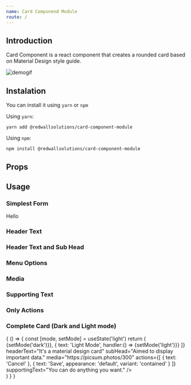 ```yaml
---
name: Card Componend Module
route: /
---
```



## Introduction

Card Component is a react component that creates a rounded card based on Material Design style guide.

![demogif](src/lib/assets/demo.gif)

## Instalation

You can install it using `yarn` or `npm`

Using `yarn`:

    yarn add @redwallsolutions/card-component-module

Using `npm`:

    npm install @redwallsolutions/card-component-module

## Props

<Props of={Card} />

## Usage

### Simplest Form

<Playground>
	<Card>Hello</Card>
</Playground>

### Header Text

<Playground>
	<Card headerText="Some Card Header" />
</Playground>

### Header Text and Sub Head

<Playground>
	<Card headerText="Awesome Header" subHead="I'm awesome too :)" />
</Playground>

### Menu Options

<Playground>
	<Card headerText="I have a menu" menuOptions={[{ text: 'Some Option' }]} />
</Playground>

### Media

<Playground>
	<Card headerText="Some Media" media="https://picsum.photos/300" />
</Playground>

### Supporting Text

<Playground>
	<Card
		headerText="Supporting Text"
		supportingText="A nice supporting text here. It's commonly used to describe some item etc."
	/>
</Playground>

### Only Actions

<Playground>
	<Card
		actions={[{ text: 'Cancel' }, { text: 'Save', variant: 'contained' }]}
	/>
</Playground>

### Complete Card (Dark and Light mode)

<Playground>
	{
		() => {
			const [mode, setMode] = useState('light')
			return (
				<div>
					<Card
						theme={{mode}}
						menuOptions={[
							{ text: 'Dark Mode', handler:() => {setMode('dark')}},
							{ text: 'Light Mode', handler:() => {setMode('light')}}
						]}
						headerText="It's a material design card"
						subHead="Aimed to display important data."
						media="https://picsum.photos/300"
						actions={[
							{ text: 'Cancel' },
							{ text: 'Save', appearance: 'default', variant: 'contained' }
						]}
						supportingText="You can do anything you want."
					/>
				</div>
			)
		}
	}
</Playground>
